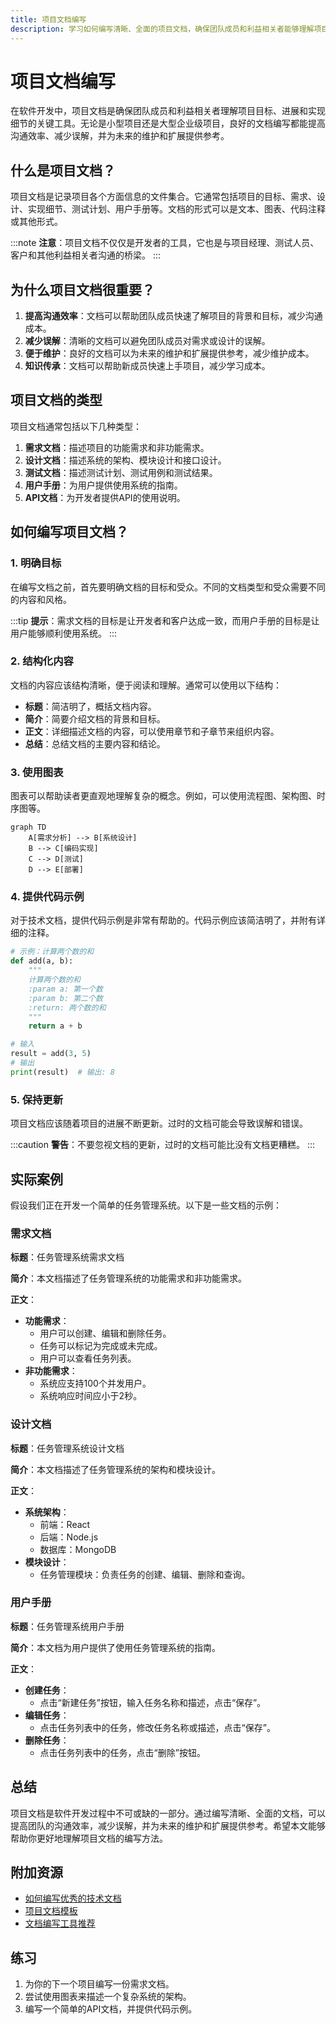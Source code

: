 ```yaml
---
title: 项目文档编写
description: 学习如何编写清晰、全面的项目文档，确保团队成员和利益相关者能够理解项目的目标、进展和实现细节。
---
```


# 项目文档编写

在软件开发中，项目文档是确保团队成员和利益相关者理解项目目标、进展和实现细节的关键工具。无论是小型项目还是大型企业级项目，良好的文档编写都能提高沟通效率、减少误解，并为未来的维护和扩展提供参考。

## 什么是项目文档？

项目文档是记录项目各个方面信息的文件集合。它通常包括项目的目标、需求、设计、实现细节、测试计划、用户手册等。文档的形式可以是文本、图表、代码注释或其他形式。

:::note
**注意**：项目文档不仅仅是开发者的工具，它也是与项目经理、测试人员、客户和其他利益相关者沟通的桥梁。
:::

## 为什么项目文档很重要？

1. **提高沟通效率**：文档可以帮助团队成员快速了解项目的背景和目标，减少沟通成本。
2. **减少误解**：清晰的文档可以避免团队成员对需求或设计的误解。
3. **便于维护**：良好的文档可以为未来的维护和扩展提供参考，减少维护成本。
4. **知识传承**：文档可以帮助新成员快速上手项目，减少学习成本。

## 项目文档的类型

项目文档通常包括以下几种类型：

1. **需求文档**：描述项目的功能需求和非功能需求。
2. **设计文档**：描述系统的架构、模块设计和接口设计。
3. **测试文档**：描述测试计划、测试用例和测试结果。
4. **用户手册**：为用户提供使用系统的指南。
5. **API文档**：为开发者提供API的使用说明。

## 如何编写项目文档？

### 1. 明确目标

在编写文档之前，首先要明确文档的目标和受众。不同的文档类型和受众需要不同的内容和风格。

:::tip
**提示**：需求文档的目标是让开发者和客户达成一致，而用户手册的目标是让用户能够顺利使用系统。
:::

### 2. 结构化内容

文档的内容应该结构清晰，便于阅读和理解。通常可以使用以下结构：

- **标题**：简洁明了，概括文档内容。
- **简介**：简要介绍文档的背景和目标。
- **正文**：详细描述文档的内容，可以使用章节和子章节来组织内容。
- **总结**：总结文档的主要内容和结论。

### 3. 使用图表

图表可以帮助读者更直观地理解复杂的概念。例如，可以使用流程图、架构图、时序图等。

```mermaid
graph TD
    A[需求分析] --> B[系统设计]
    B --> C[编码实现]
    C --> D[测试]
    D --> E[部署]
```

### 4. 提供代码示例

对于技术文档，提供代码示例是非常有帮助的。代码示例应该简洁明了，并附有详细的注释。

```python
# 示例：计算两个数的和
def add(a, b):
    """
    计算两个数的和
    :param a: 第一个数
    :param b: 第二个数
    :return: 两个数的和
    """
    return a + b

# 输入
result = add(3, 5)
# 输出
print(result)  # 输出: 8
```

### 5. 保持更新

项目文档应该随着项目的进展不断更新。过时的文档可能会导致误解和错误。

:::caution
**警告**：不要忽视文档的更新，过时的文档可能比没有文档更糟糕。
:::

## 实际案例

假设我们正在开发一个简单的任务管理系统。以下是一些文档的示例：

### 需求文档

**标题**：任务管理系统需求文档

**简介**：本文档描述了任务管理系统的功能需求和非功能需求。

**正文**：
- **功能需求**：
  - 用户可以创建、编辑和删除任务。
  - 任务可以标记为完成或未完成。
  - 用户可以查看任务列表。
- **非功能需求**：
  - 系统应支持100个并发用户。
  - 系统响应时间应小于2秒。

### 设计文档

**标题**：任务管理系统设计文档

**简介**：本文档描述了任务管理系统的架构和模块设计。

**正文**：
- **系统架构**：
  - 前端：React
  - 后端：Node.js
  - 数据库：MongoDB
- **模块设计**：
  - 任务管理模块：负责任务的创建、编辑、删除和查询。

### 用户手册

**标题**：任务管理系统用户手册

**简介**：本文档为用户提供了使用任务管理系统的指南。

**正文**：
- **创建任务**：
  - 点击“新建任务”按钮，输入任务名称和描述，点击“保存”。
- **编辑任务**：
  - 点击任务列表中的任务，修改任务名称或描述，点击“保存”。
- **删除任务**：
  - 点击任务列表中的任务，点击“删除”按钮。

## 总结

项目文档是软件开发过程中不可或缺的一部分。通过编写清晰、全面的文档，可以提高团队的沟通效率，减少误解，并为未来的维护和扩展提供参考。希望本文能够帮助你更好地理解项目文档的编写方法。

## 附加资源

- [如何编写优秀的技术文档](https://example.com/technical-documentation)
- [项目文档模板](https://example.com/project-documentation-templates)
- [文档编写工具推荐](https://example.com/documentation-tools)

## 练习

1. 为你的下一个项目编写一份需求文档。
2. 尝试使用图表来描述一个复杂系统的架构。
3. 编写一个简单的API文档，并提供代码示例。